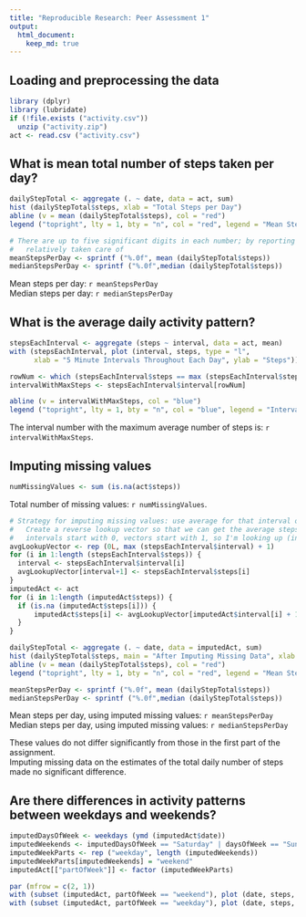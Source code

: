 ```yaml
---
title: "Reproducible Research: Peer Assessment 1"
output: 
  html_document:
    keep_md: true
---
```



## Loading and preprocessing the data

```r
library (dplyr)
library (lubridate)
if (!file.exists ("activity.csv"))
  unzip ("activity.zip")
act <- read.csv ("activity.csv")
```

## What is mean total number of steps taken per day?

```r
dailyStepTotal <- aggregate (. ~ date, data = act, sum)
hist (dailyStepTotal$steps, xlab = "Total Steps per Day")
abline (v = mean (dailyStepTotal$steps), col = "red")
legend ("topright", lty = 1, bty = "n", col = "red", legend = "Mean Steps per Day")

# There are up to five significant digits in each number; by reporting integers, we keep that 
#   relatively taken care of
meanStepsPerDay <- sprintf ("%.0f", mean (dailyStepTotal$steps))
medianStepsPerDay <- sprintf ("%.0f",median (dailyStepTotal$steps))
```

Mean steps per day: `r meanStepsPerDay`  
Median steps per day: `r medianStepsPerDay`


## What is the average daily activity pattern?

```r
stepsEachInterval <- aggregate (steps ~ interval, data = act, mean)
with (stepsEachInterval, plot (interval, steps, type = "l", 
      xlab = "5 Minute Intervals Throughout Each Day", ylab = "Steps"))

rowNum <- which (stepsEachInterval$steps == max (stepsEachInterval$steps))
intervalWithMaxSteps <- stepsEachInterval$interval[rowNum]

abline (v = intervalWithMaxSteps, col = "blue")
legend ("topright", lty = 1, bty = "n", col = "blue", legend = "Interval With Max Steps")

```

The interval number with the maximum average number of steps is: `r intervalWithMaxSteps`.

## Imputing missing values

```r
numMissingValues <- sum (is.na(act$steps))
```

Total number of missing values: `r numMissingValues`.  

```r
# Strategy for imputing missing values: use average for that interval over all days in dataset
#   Create a reverse lookup vector so that we can get the average steps for a given interval, given the interval
#   intervals start with 0, vectors start with 1, so I'm looking up (interval + 1) in the vector
avgLookupVector <- rep (0L, max (stepsEachInterval$interval) + 1)
for (i in 1:length (stepsEachInterval$steps)) {
  interval <- stepsEachInterval$interval[i]
  avgLookupVector[interval+1] <- stepsEachInterval$steps[i]
}
imputedAct <- act
for (i in 1:length (imputedAct$steps)) {
  if (is.na (imputedAct$steps[i])) {
      imputedAct$steps[i] <- avgLookupVector[imputedAct$interval[i] + 1]
  }
}

dailyStepTotal <- aggregate (. ~ date, data = imputedAct, sum)
hist (dailyStepTotal$steps, main = "After Imputing Missing Data", xlab = "Total Steps per Day")
abline (v = mean (dailyStepTotal$steps), col = "red")
legend ("topright", lty = 1, bty = "n", col = "red", legend = "Mean Steps per Day")

meanStepsPerDay <- sprintf ("%.0f", mean (dailyStepTotal$steps))
medianStepsPerDay <- sprintf ("%.0f",median (dailyStepTotal$steps))


```

Mean steps per day, using imputed missing values: `r meanStepsPerDay`  
Median steps per day, using imputed missing values: `r medianStepsPerDay`

These values do not differ significantly from those in the first part of the assignment.  
Imputing missing data on the estimates of the total daily number of steps made no significant difference.

## Are there differences in activity patterns between weekdays and weekends?

```r
imputedDaysOfWeek <- weekdays (ymd (imputedAct$date))
imputedWeekends <- imputedDaysOfWeek == "Saturday" | daysOfWeek == "Sunday"
imputedWeekParts <- rep ("weekday", length (imputedWeekends))
imputedWeekParts[imputedWeekends] = "weekend"
imputedAct[["partOfWeek"]] <- factor (imputedWeekParts)

par (mfrow = c(2, 1))
with (subset (imputedAct, partOfWeek == "weekend"), plot (date, steps, type = "l", main = "weekend"))
with (subset (imputedAct, partOfWeek == "weekday"), plot (date, steps, type = "l", main = "weekday"))
```

